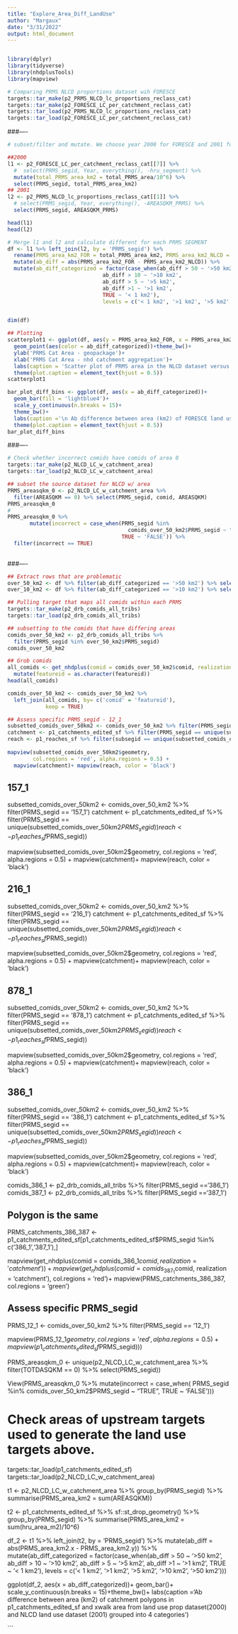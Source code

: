 ```yaml
---
title: "Explore_Area_Diff_LandUse"
author: "Margaux"
date: "3/31/2022"
output: html_document
---
```


```r

```


```r
library(dplyr)
library(tidyverse)
library(nhdplusTools)
library(mapview)

```

```r

# Comparing PRMS NLCD proportions dataset wih FORESCE
targets::tar_make(p2_PRMS_NLCD_lc_proportions_reclass_cat)
targets::tar_make(p2_FORESCE_LC_per_catchment_reclass_cat)
targets::tar_load(p2_PRMS_NLCD_lc_proportions_reclass_cat)
targets::tar_load(p2_FORESCE_LC_per_catchment_reclass_cat)

```

###----

```r

# subset/filter and mutate. We choose year 2000 for FORESCE and 2001 for NLCD

##2000
l1 <- p2_FORESCE_LC_per_catchment_reclass_cat[[7]] %>%
  #  select(PRMS_segid, Year, everything(), -hru_segment) %>% 
  mutate(total_PRMS_area_km2 = total_PRMS_area/10^6) %>%
  select(PRMS_segid, total_PRMS_area_km2)
## 2001
l2 <- p2_PRMS_NLCD_lc_proportions_reclass_cat[[1]] %>%
  # select(PRMS_segid, Year, everything(), -AREASQKM_PRMS) %>% 
  select(PRMS_segid, AREASQKM_PRMS)

head(l1)
head(l2)

```

```r
# Merge l1 and l2 and calculate different for each PRMS SEGMENT
df <- l1 %>% left_join(l2, by = 'PRMS_segid') %>% 
  rename(PRMS_area_km2_FOR = total_PRMS_area_km2, PRMS_area_km2_NLCD = AREASQKM_PRMS) %>% 
  mutate(ab_diff = abs(PRMS_area_km2_FOR - PRMS_area_km2_NLCD)) %>%
  mutate(ab_diff_categorized = factor(case_when(ab_diff > 50 ~ '>50 km2',
                              ab_diff > 10 ~ '>10 km2',
                              ab_diff > 5 ~ '>5 km2',
                              ab_diff >1 ~ '>1 km2',
                              TRUE ~ '< 1 km2'),
                              levels = c('< 1 km2', '>1 km2', '>5 km2', '>10 km2', '>50 km2'))) 


dim(df)

```

```r

## Plotting
scatterplot1 <- ggplot(df, aes(y = PRMS_area_km2_FOR, x = PRMS_area_km2_NLCD))+
  geom_point(aes(color = ab_diff_categorized))+theme_bw()+
  ylab('PRMS Cat Area - geopackage')+
  xlab('PRMS Cat Area - nhd catchment aggregation')+
  labs(caption = 'Scatter plot of PRMS area in the NLCD dataset versus FORESCE.\n Point colored by their difference categories')+
  theme(plot.caption = element_text(hjust = 0.5))
scatterplot1  

```

```r
bar_plot_diff_bins <- ggplot(df, aes(x = ab_diff_categorized))+
  geom_bar(fill = 'lightblue4')+
  scale_y_continuous(n.breaks = 15)+
  theme_bw()+
  labs(caption ='\n Ab difference between area (km2) of FORESCE land use prop dataset\n (2000) and NLCD land use dataset (2001) grouped into 4 categories')+
  theme(plot.caption = element_text(hjust = 0.5))
bar_plot_diff_bins

```

###----

```r
# Check whether incorrect comids have comids of area 0
targets::tar_make(p2_NLCD_LC_w_catchment_area)
targets::tar_load(p2_NLCD_LC_w_catchment_area)

## subset the source dataset for NLCD w/ area 
PRMS_areasqkm_0 <- p2_NLCD_LC_w_catchment_area %>%
  filter(AREASQKM == 0) %>% select(PRMS_segid, comid, AREASQKM)
PRMS_areasqkm_0
# 
PRMS_areasqkm_0 %>% 
       mutate(incorrect = case_when(PRMS_segid %in%
                                      comids_over_50_km2$PRMS_segid ~ "TRUE",
                                    TRUE ~ 'FALSE')) %>% 
  filter(incorrect == TRUE)
     
```

###----
```r
## Extract rows that are problematic
over_50_km2 <- df %>% filter(ab_diff_categorized == '>50 km2') %>% select(PRMS_segid)
over_10_km2 <- df %>% filter(ab_diff_categorized == '>10 km2') %>% select(PRMS_segid)

## Pulling target that maps all comids within each PRMS
targets::tar_make(p2_drb_comids_all_tribs)
targets::tar_load(p2_drb_comids_all_tribs)

## subsetting to the comids that have differing areas
comids_over_50_km2 <- p2_drb_comids_all_tribs %>%
  filter(PRMS_segid %in% over_50_km2$PRMS_segid)
comids_over_50_km2

```

```r
## Grob comids 
all_comids <- get_nhdplus(comid = comids_over_50_km2$comid, realization = 'catchment') %>% 
  mutate(featureid = as.character(featureid))
head(all_comids)

comids_over_50_km2 <- comids_over_50_km2 %>%
  left_join(all_comids, by= c('comid' = 'featureid'),
            keep = TRUE)

```

```r
## Assess specific PRMS_segid - 12_1
subsetted_comids_over_50km2 <- comids_over_50_km2 %>% filter(PRMS_segid == '12_1')
catchment <- p1_catchments_edited_sf %>% filter(PRMS_segid == unique(subsetted_comids_over_50km2$PRMS_segid))
reach <- p1_reaches_sf %>% filter(subsegid == unique(subsetted_comids_over_50km2$PRMS_segid))
                                  
mapview(subsetted_comids_over_50km2$geometry,
        col.regions = 'red', alpha.regions = 0.5) +
  mapview(catchment)+ mapview(reach, color = 'black')

```

## 157_1
subsetted_comids_over_50km2 <- comids_over_50_km2 %>% filter(PRMS_segid == '157_1')
catchment <- p1_catchments_edited_sf %>% filter(PRMS_segid == unique(subsetted_comids_over_50km2$PRMS_segid))
reach <- p1_reaches_sf %>% filter(subsegid == unique(subsetted_comids_over_50km2$PRMS_segid))

mapview(subsetted_comids_over_50km2$geometry,
        col.regions = 'red', alpha.regions = 0.5) +
  mapview(catchment)+ mapview(reach, color = 'black')

## 216_1
subsetted_comids_over_50km2 <- comids_over_50_km2 %>% filter(PRMS_segid == '216_1')
catchment <- p1_catchments_edited_sf %>% filter(PRMS_segid == unique(subsetted_comids_over_50km2$PRMS_segid))
reach <- p1_reaches_sf %>% filter(subsegid == unique(subsetted_comids_over_50km2$PRMS_segid))

mapview(subsetted_comids_over_50km2$geometry,
        col.regions = 'red', alpha.regions = 0.5) +
  mapview(catchment)+ mapview(reach, color = 'black')

## 878_1
subsetted_comids_over_50km2 <- comids_over_50_km2 %>% filter(PRMS_segid == '878_1')
catchment <- p1_catchments_edited_sf %>% filter(PRMS_segid == unique(subsetted_comids_over_50km2$PRMS_segid))
reach <- p1_reaches_sf %>% filter(subsegid == unique(subsetted_comids_over_50km2$PRMS_segid))

mapview(subsetted_comids_over_50km2$geometry,
        col.regions = 'red', alpha.regions = 0.5) +
  mapview(catchment)+ mapview(reach, color = 'black')

## 386_1
subsetted_comids_over_50km2 <- comids_over_50_km2 %>% filter(PRMS_segid == '386_1')
catchment <- p1_catchments_edited_sf %>% filter(PRMS_segid == unique(subsetted_comids_over_50km2$PRMS_segid))
reach <- p1_reaches_sf %>% filter(subsegid == unique(subsetted_comids_over_50km2$PRMS_segid))

mapview(subsetted_comids_over_50km2$geometry,
        col.regions = 'red', alpha.regions = 0.5) +
  mapview(catchment)+ mapview(reach, color = 'black')

comids_386_1 <- p2_drb_comids_all_tribs %>% filter(PRMS_segid =='386_1')
comids_387_1 <- p2_drb_comids_all_tribs %>% filter(PRMS_segid =='387_1')

## Polygon is the same 
PRMS_catchments_386_387 <- p1_catchments_edited_sf[p1_catchments_edited_sf$PRMS_segid %in% c('386_1','387_1'),]

mapview(get_nhdplus(comid = comids_386_1$comid, realization = 'catchment'))+
  mapview(get_nhdplus(comid = comids_387_1$comid, realization = 'catchment'), col.regions = 'red')+
  mapview(PRMS_catchments_386_387, col.regions = 'green')

## Assess specific PRMS_segid
PRMS_12_1 <- comids_over_50_km2 %>% filter(PRMS_segid == '12_1')

mapview(PRMS_12_1$geometry, col.regions = 'red', alpha.regions = 0.5) +
  mapview(p1_catchments_edited_sf %>% filter(PRMS_segid == unique(PRMS_12_1$PRMS_segid)))

PRMS_areasqkm_0 <- unique(p2_NLCD_LC_w_catchment_area %>% filter(TOTDASQKM == 0) %>% select(PRMS_segid))

View(PRMS_areasqkm_0 %>% mutate(incorrect = case_when(
  PRMS_segid %in% comids_over_50_km2$PRMS_segid ~ "TRUE", TRUE ~ 'FALSE')))



# Check areas of upstream targets used to generate the land use targets above. 

targets::tar_load(p1_catchments_edited_sf)
targets::tar_load(p2_NLCD_LC_w_catchment_area)

t1 <- p2_NLCD_LC_w_catchment_area %>% group_by(PRMS_segid) %>% 
  summarise(PRMS_area_km2 = sum(AREASQKM))

t2 <- p1_catchments_edited_sf %>% sf::st_drop_geometry() %>% 
  group_by(PRMS_segid) %>% summarise(PRMS_area_km2 = sum(hru_area_m2)/10^6)


df_2 <- t1 %>% left_join(t2, by = 'PRMS_segid') %>% 
  mutate(ab_diff = abs(PRMS_area_km2.x - PRMS_area_km2.y)) %>%
  mutate(ab_diff_categorized = factor(case_when(ab_diff > 50 ~ '>50 km2',
                                                ab_diff > 10 ~ '>10 km2',
                                                ab_diff > 5 ~ '>5 km2',
                                                ab_diff >1 ~ '>1 km2',
                                                TRUE ~ '< 1 km2'),
                                      levels = c('< 1 km2', '>1 km2', '>5 km2', '>10 km2', '>50 km2'))) 

ggplot(df_2, aes(x = ab_diff_categorized))+
  geom_bar()+
  scale_y_continuous(n.breaks = 15)+theme_bw()+
  labs(caption ='\n Ab difference between area (km2) of catchment polygons in p1_catchments_edited_sf and xwalk area from land use prop dataset\n (2000) and NLCD land use dataset (2001) grouped into 4 categories')

```
